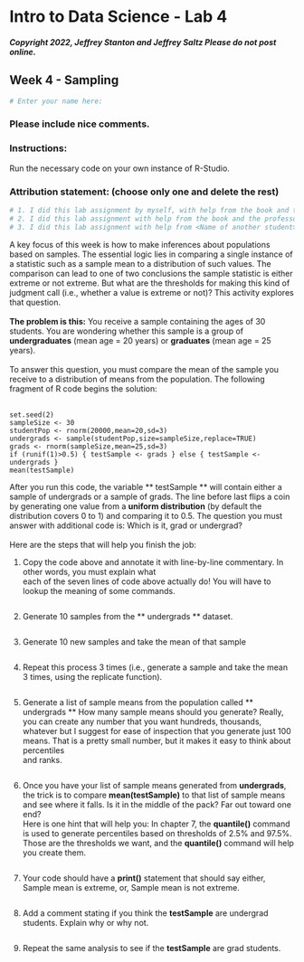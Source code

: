 

# Intro to Data Science - Lab 4
##### Copyright 2022, Jeffrey Stanton and Jeffrey Saltz   Please do not post online.

## Week 4 - Sampling

```{r}
# Enter your name here: 
```

### Please include nice comments. <br>
### Instructions: 
Run the necessary code on your own instance of R-Studio.

### Attribution statement: (choose only one and delete the rest)

```{r}
# 1. I did this lab assignment by myself, with help from the book and the professor.
# 2. I did this lab assignment with help from the book and the professor and these Internet sources:
# 3. I did this lab assignment with help from <Name of another student> but did not cut and paste any code.
```

A key focus of this week is how to make inferences about populations based on samples. The
essential logic lies in comparing a single instance of a statistic such as a sample mean to a
distribution of such values. The comparison can lead to one of two conclusions   the sample
statistic is either extreme or not extreme. But what are the thresholds for making this kind of
judgment call (i.e., whether a value is extreme or not)? This activity explores that question.<br><br>
**The problem is this:** You receive a sample containing the ages of 30 students. You are wondering
whether this sample is a group of **undergraduates** (mean age = 20 years) or **graduates** (mean age
= 25 years).<br><br> To answer this question, you must compare the mean of the sample you receive to a
distribution of means from the population. The following fragment of R code begins the solution:<br><br>


```
set.seed(2)
sampleSize <- 30
studentPop <- rnorm(20000,mean=20,sd=3)
undergrads <- sample(studentPop,size=sampleSize,replace=TRUE)
grads <- rnorm(sampleSize,mean=25,sd=3)
if (runif(1)>0.5) { testSample <- grads } else { testSample <- undergrads }
mean(testSample)
```



After you run this code, the variable ** testSample ** will contain either a sample of undergrads or a
sample of grads. The line before last  flips a coin  by generating one value from a **uniform
distribution** (by default the distribution covers 0 to 1) and comparing it to 0.5. The question you
must answer with additional code is: Which is it, grad or undergrad?<br><br>
Here are the steps that will help you finish the job:

1. Copy	the	code	above and annotate it	with	line-by-line	commentary.	In	other	words,	you	must	explain what	
each	of	the	seven	lines	of	code	above	actually	do!	You	will	have	to	lookup	the	meaning	of some	
commands.

```{r}

```

2. Generate 10	samples	from	the	** undergrads **	dataset.

```{r}

```

3. Generate	10	new	samples	and	take	the	mean	of	that	sample

```{r}

```

4. Repeat	this	process	3	times	(i.e.,	generate	a	sample	and	take	the	mean	3	times,	using	the
replicate	function).

```{r}

```

5. Generate	a	list	of	sample	means	from	the	population	called	** undergrads **
How	many	sample	means	should	you	generate?	Really,	you	can	create	any	number	that	you
want  	hundreds,	thousands,	whatever	 	but	I	suggest	for	ease	of	inspection	that	you generate just	100	means.	That	is	a	pretty	small	number,	but	it	makes	it	easy	to	think	about percentiles	
and	ranks.

```{r}

```

6. Once	you	have	your	list	of	sample	means	generated	from	**undergrads**,	the	trick	is	to compare	**mean(testSample)**	to	that	list	of	sample	means	and	see	where	it	falls.
Is	it	in	the	middle	of	the	pack?	Far	out	toward	one	end?	<br>Here	is	one	hint	that	will	help	you: In	chapter	7,	the	**quantile()**	command	is	used	to	generate	percentiles	based	on	thresholds of	2.5%	and	97.5%.	Those	are	the	thresholds	we	want,	and	the	**quantile()**	command	will	help	you create	them.	

```{r}

```

7. Your	code	should	have a	**print()**	statement	that	should	say	either,	 Sample	mean	is extreme, 	or,	
 Sample	mean	is	not	extreme. 

```{r}

```

8. Add	a	comment	stating	if	you	think	the	**testSample**	are	undergrad	students.	Explain	why	or why not.

```{r}

```

9. Repeat	the	same	analysis	to	see	if	the	**testSample**	are	grad	students.

```{r}

```


